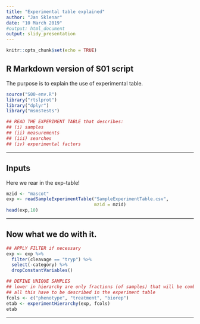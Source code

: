 ```yaml
---
title: "Experimental table explained"
author: "Jan Sklenar"
date: "10 March 2019"
#output: html_document
output: slidy_presentation
---
```


```r
knitr::opts_chunk$set(echo = TRUE)
```

## R Markdown version of S01 script
The purpose is to explain the use of experimental table.

```r
source("S00-env.R")
library("rtslprot")
library("dplyr")
library("msmsTests")

## READ THE EXPERIMENT TABLE that describes:
## (i) samples
## (ii) measurements
## (iii) searches
## (iv) experimental factors
```

-----

## Inputs

Here we rear in the exp-table!

```r
mzid <- "mascot"
exp <- readSampleExperimentTable("SampleExperimentTable.csv",
                                 mzid = mzid)
head(exp,10)
```

-----

## Now what we do with it.
```r

## APPLY FILTER if necessary
exp <- exp %>% 
  filter(cleavage == "tryp") %>%
  select(-category) %>%
  dropConstantVariables()

## DEFINE UNIQUE SAMPLES
## lower in hierarchy are only fractions (of samples) that will be combined
## all this have to be described in the experiment table
fcols <- c("phenotype", "treatment", "biorep")
etab <- experimentHierarchy(exp, fcols)
etab
```

-----